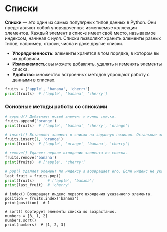 # Списки

**Списки** — это один из самых популярных типов данных в Python. Они представляют собой упорядоченные изменяемые коллекции элементов. Каждый элемент в списке имеет своё место, называемое индексом, начиная с нуля. Списки позволяют хранить элементы разных типов, например, строки, числа и даже другие списки.

- **Упорядоченность**: элементы хранятся в том порядке, в котором вы их добавили.
- **Изменяемость**: вы можете добавлять, удалять и изменять элементы списка.
- **Удобство**: множество встроенных методов упрощают работу с данными в списках.

```python
fruits = ['apple', 'banana', 'cherry']
print(fruits)  # ['apple', 'banana', 'cherry']
```

### Основные методы работы со списками

```python
# append() Добавляет новый элемент в конец списка.
fruits.append('orange')
print(fruits)  # ['apple', 'banana', 'cherry', 'orange']
```

```python
# insert() Вставляет элемент в список на заданную позицию. Остальные элементы смещаются вправо.
fruits.insert(1, 'orange')
print(fruits)  # ['apple', 'orange', 'banana', 'cherry']
```

```python
# remove() Удаляет первое вхождение элемента из списка.
fruits.remove('banana')
print(fruits)  # ['apple', 'cherry']
```

```python
# pop() Удаляет элемент по индексу и возвращает его. Если индекс не указан, удаляется последний элемент.
last_fruit = fruits.pop()
print(fruits)      # ['apple', 'banana']
print(last_fruit)  # 'cherry'
```

```pyhton
# index() Возвращает индекс первого вхождения указанного элемента.
position = fruits.index('banana')
print(position)  # 1
```

```pyhton
# sort() Сортирует элементы списка по возрастанию.
numbers = [3, 1, 2]
numbers.sort()
print(numbers)  # [1, 2, 3]
```
